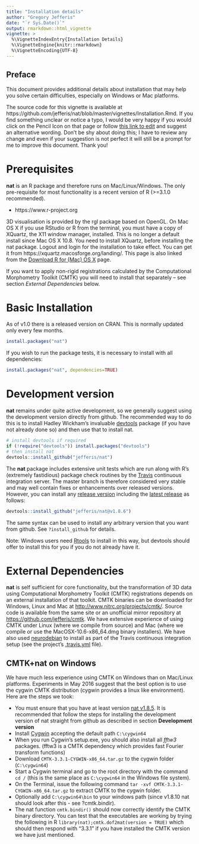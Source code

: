 ```yaml
---
title: "Installation details"
author: "Gregory Jefferis"
date: "`r Sys.Date()`"
output: rmarkdown::html_vignette
vignette: >
  %\VignetteIndexEntry{Installation Details}
  %\VignetteEngine{knitr::rmarkdown}
  %\VignetteEncoding{UTF-8}
---
```

## Preface
This document provides additional details about installation that may help you
solve certain difficulties, especially on Windows or Mac platforms.

The source code for this vignette is available at 
https://github.com/jefferis/nat/blob/master/vignettes/Installation.Rmd. 
If you find something unclear or notice a typo, I would be very happy if you 
would click on the Pencil Icon on that page or follow 
[this link to edit](https://github.com/jefferis/nat/edit/master/vignettes/Installation.Rmd)
and suggest an alternative wording. Don't be shy about doing this; I have to 
review any change and even if your suggestion is not perfect it will still
be a prompt for me to improve this document. Thank you!

# Prerequisites
**nat** is an R package and therefore runs on Mac/Linux/Windows. The only 
pre-requisite for most functionality is a recent version of R (>=3.1.0 recommended).

* https://www.r-project.org

3D visualisation is provided by the rgl package based on OpenGL. On Mac OS X if 
you use RStudio or R from the terminal, you must have a copy of XQuartz, the X11
window manager, installed. This is no longer a default install since Mac OS X 
10.8. You need to install XQuartz, before installing the nat package. Logout and login for the installation to take effect. You can get it from 
https://xquartz.macosforge.org/landing/. This page is also linked from the 
[Download R for (Mac) OS X](https://cran.r-project.org/bin/macosx/) page.

If you want to apply non-rigid registrations calculated by the 
Computational Morphometry Toolkit (CMTK) you will need to install that separately – see section *External Dependencies* below. 

# Basic Installation
As of v1.0 there is a released version on CRAN. This is normally updated only
every few months.

```r
install.packages("nat")
```

If you wish to run the package tests, it is necessary to install with all dependencies:

```r
install.packages("nat", dependencies=TRUE)
```

# Development version
**nat** remains under quite active development, so we generally suggest using the
development version directly from github. The recommended way to do this is to
install Hadley Wickham's invaluable [devtools](https://CRAN.R-project.org/package=devtools)
package (if you have not already done so) and then use that to install nat.

```r
# install devtools if required
if (!require("devtools")) install.packages("devtools")
# then install nat
devtools::install_github("jefferis/nat")
```

The **nat** package includes extensive unit tests which are run along with R's
(extremely fastidious) package check routines by the [Travis](http://travis-ci.org/jefferis/nat)
continuous integration server. The master branch is therefore considered very stable
and may well contain fixes or enhancements over released versions. 
However, you can install any [release version](https://github.com/jefferis/nat/tags)
including the [latest release](https://github.com/jefferis/nat/releases/latest) 
as follows:

```r
devtools::install_github("jefferis/nat@v1.8.6")
```

The same syntax can be used to install any arbitrary version that you want 
from github. See `?install_github` for details.

Note: Windows users need [Rtools](https://cran.r-project.org/bin/windows/Rtools/) to
install in this way, but devtools should offer to install this for you if you
do not already have it.

# External Dependencies
**nat** is self sufficient for core functionality, but the transformation of 3D
data using Computational Morphometry Toolkit (CMTK) registrations depends on an
external installation of that toolkit. CMTK binaries can be downloaded for
Windows, Linux and Mac at <http://www.nitrc.org/projects/cmtk/>. Source code is 
available from the same site or an unofficial mirror repository at 
<https://github.com/jefferis/cmtk>. We have extensive experience of using CMTK
under Linux (where we compile from source) and Mac (where we compile or use the
MacOSX-10.6-x86_64.dmg binary installers). We have also used 
[neurodebian](http://neuro.debian.net/pkgs/cmtk.html) to install as part of the
Travis continuous integration setup (see the project's [.travis.yml](https://github.com/jefferis/nat/blob/master/.travis.yml) file).

## CMTK+nat on Windows

We have much less experience using CMTK on Windows than on Mac/Linux platforms.
Experiments in May 2016 suggest that the best option is to use the cygwin
CMTK distribution (cygwin provides a linux like environment). Here are the steps we
took:

* You must ensure that you have at least version [nat v1.8.5](https://github.com/jefferis/nat/releases/tag/v1.8.5). 
  It is recommended that follow the steps for installing the development version of
  nat straight from github as described in section **Development version**
* Install [Cygwin](https://www.cygwin.com/) accepting the default path `C:\cygwin64`
* When you run Cygwin's setup.exe, you should also install all *fftw3* packages. 
  (fftw3 is a CMTK dependency which provides fast Fourier transform functions)
* Download `CMTK-3.3.1-CYGWIN-x86_64.tar.gz` to the cygwin folder (`C:\cygwin64`)
* Start a Cygwin terminal and go to the root directory with the command `cd /`
  (this is the same place as `C:\cygwin64` in the Windows file system).
* On the Terminal, issue the following command 
  `tar -xvf CMTK-3.3.1-CYGWIN-x86_64.tar.gz` to extract CMTK to the cygwin folder.
* Optionally add `C:\cygwin64\bin` to your windows path (since v1.8.10 nat should 
  look after this - see ?cmtk.bindir).
* The nat function `cmtk.bindir()` should now correctly identify the CMTK binary
  directory. You can test that the executables are working by trying the following in R `library(nat);cmtk.dof2mat(version = TRUE)`
  which should then respond with "3.3.1" if you 
  have installed the CMTK version we have just mentioned.
